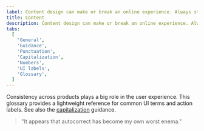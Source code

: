 ```yaml
---
label: Content design can make or break an online experience. Always strive for writing that is clear, concise, and on-brand.
title: Content
description: Content design can make or break an online experience. Always strive for writing that is clear, concise, and on-brand.
tabs:
  [
    'General',
    'Guidance',
    'Punctuation',
    'Capitalization',
    'Numbers',
    'UI labels',
    'Glossary',
  ]
---
```



<PageDescription>

Consistency across products plays a big role in the user experience.
This glossary provides a lightweight reference for common UI terms and action labels.
See also the [capitalization](/guidelines/content/capitalization) guidance.

</PageDescription>

> "It appears that autocorrect has become my own worst enema."

<GlossaryComponent />
